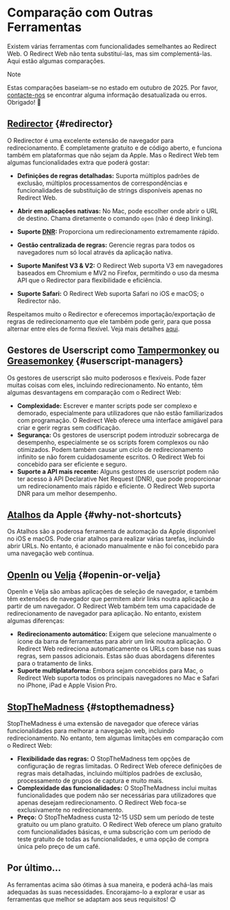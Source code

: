 # Comparação com Outras Ferramentas

Existem várias ferramentas com funcionalidades semelhantes ao Redirect Web. O Redirect Web não tenta substituí-las, mas sim complementá-las. Aqui estão algumas comparações.

> [!NOTE]
> Estas comparações baseiam-se no estado em outubro de 2025. Por favor, [contacte-nos](/contact-us) se encontrar alguma informação desatualizada ou erros. Obrigado! 🙏

## [Redirector](https://github.com/einaregilsson/Redirector) {#redirector}

O Redirector é uma excelente extensão de navegador para redirecionamento. É completamente gratuito e de código aberto, e funciona também em plataformas que não sejam da Apple. Mas o Redirect Web tem algumas funcionalidades extra que poderá gostar:

*   **Definições de regras detalhadas:** Suporta múltiplos padrões de exclusão, múltiplos processamentos de correspondências e funcionalidades de substituição de strings disponíveis apenas no Redirect Web.
*   **Abrir em aplicações nativas:** No Mac, pode escolher onde abrir o URL de destino. Chama diretamente o comando `open` (não é deep linking).
*   **Suporte [DNR](https://blog.mozilla.org/addons/2023/05/17/declarativenetrequest-available-in-firefox/):** Proporciona um redirecionamento extremamente rápido.

*   **Gestão centralizada de regras:** Gerencie regras para todos os navegadores num só local através da aplicação nativa.
*   **Suporte Manifest V3 & V2:** O Redirect Web suporta V3 em navegadores baseados em Chromium e MV2 no Firefox, permitindo o uso da mesma API que o Redirector para flexibilidade e eficiência.
*   **Suporte Safari:** O Redirect Web suporta Safari no iOS e macOS; o Redirector não.

Respeitamos muito o Redirector e oferecemos importação/exportação de regras de redirecionamento que ele também pode gerir, para que possa alternar entre eles de forma flexível. Veja mais detalhes [aqui](/export-or-import-rules).

## Gestores de Userscript como [Tampermonkey](https://www.tampermonkey.net/) ou [Greasemonkey](https://www.greasespot.net/) {#userscript-managers}

Os gestores de userscript são muito poderosos e flexíveis. Pode fazer muitas coisas com eles, incluindo redirecionamento. No entanto, têm algumas desvantagens em comparação com o Redirect Web:

*   **Complexidade:** Escrever e manter scripts pode ser complexo e demorado, especialmente para utilizadores que não estão familiarizados com programação. O Redirect Web oferece uma interface amigável para criar e gerir regras sem codificação.
*   **Segurança:** Os gestores de userscript podem introduzir sobrecarga de desempenho, especialmente se os scripts forem complexos ou não otimizados. Podem também causar um ciclo de redirecionamento infinito se não forem cuidadosamente escritos. O Redirect Web foi concebido para ser eficiente e seguro.
*   **Suporte a API mais recente:** Alguns gestores de userscript podem não ter acesso à API Declarative Net Request (DNR), que pode proporcionar um redirecionamento mais rápido e eficiente. O Redirect Web suporta DNR para um melhor desempenho.

## [Atalhos](https://support.apple.com/guide/shortcuts/welcome/ios) da Apple {#why-not-shortcuts}

Os Atalhos são a poderosa ferramenta de automação da Apple disponível no iOS e macOS. Pode criar atalhos para realizar várias tarefas, incluindo abrir URLs. No entanto, é acionado manualmente e não foi concebido para uma navegação web contínua.

## [OpenIn](https://loshadki.app/openin4/) ou [Velja](https://sindresorhus.com/velja) {#openin-or-velja}

OpenIn e Velja são ambas aplicações de seleção de navegador, e também têm extensões de navegador que permitem abrir links noutra aplicação a partir de um navegador. O Redirect Web também tem uma capacidade de redirecionamento de navegador para aplicação. No entanto, existem algumas diferenças:

*   **Redirecionamento automático:** Exigem que selecione manualmente o ícone da barra de ferramentas para abrir um link noutra aplicação. O Redirect Web redireciona automaticamente os URLs com base nas suas regras, sem passos adicionais. Estas são duas abordagens diferentes para o tratamento de links.
*   **Suporte multiplataforma:** Embora sejam concebidos para Mac, o Redirect Web suporta todos os principais navegadores no Mac e Safari no iPhone, iPad e Apple Vision Pro.

## [StopTheMadness](https://www.stopthemadness.com/) {#stopthemadness}

StopTheMadness é uma extensão de navegador que oferece várias funcionalidades para melhorar a navegação web, incluindo redirecionamento. No entanto, tem algumas limitações em comparação com o Redirect Web:

*   **Flexibilidade das regras:** O StopTheMadness tem opções de configuração de regras limitadas. O Redirect Web oferece definições de regras mais detalhadas, incluindo múltiplos padrões de exclusão, processamento de grupos de captura e muito mais.
*   **Complexidade das funcionalidades:** O StopTheMadness inclui muitas funcionalidades que podem não ser necessárias para utilizadores que apenas desejam redirecionamento. O Redirect Web foca-se exclusivamente no redirecionamento.
*   **Preço:** O StopTheMadness custa 12-15 USD sem um período de teste gratuito ou um plano gratuito. O Redirect Web oferece um plano gratuito com funcionalidades básicas, e uma subscrição com um período de teste gratuito de todas as funcionalidades, e uma opção de compra única pelo preço de um café.

## Por último...

As ferramentas acima são ótimas à sua maneira, e poderá achá-las mais adequadas às suas necessidades. Encorajamo-lo a explorar e usar as ferramentas que melhor se adaptam aos seus requisitos! 😊